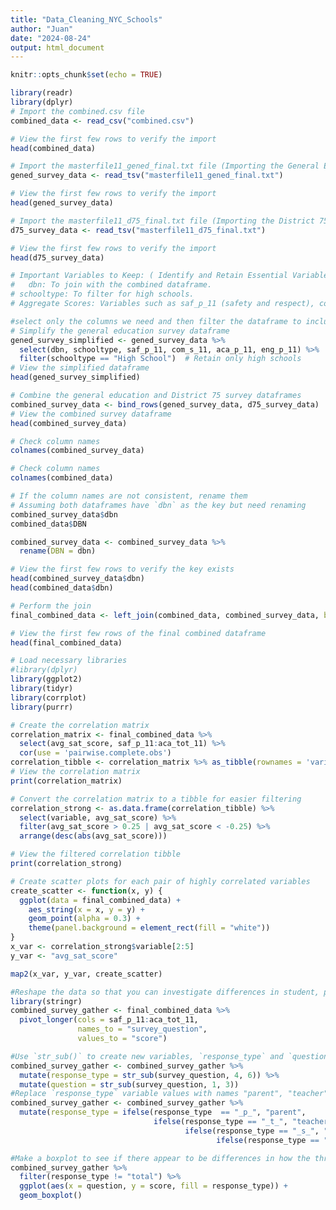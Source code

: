 ```yaml
---
title: "Data_Cleaning_NYC_Schools"
author: "Juan"
date: "2024-08-24"
output: html_document
---
```


```r
knitr::opts_chunk$set(echo = TRUE)
```

```r
library(readr)
library(dplyr)
# Import the combined.csv file
combined_data <- read_csv("combined.csv")

# View the first few rows to verify the import
head(combined_data)
```
```r
# Import the masterfile11_gened_final.txt file (Importing the General Education Survey Data)
gened_survey_data <- read_tsv("masterfile11_gened_final.txt")

# View the first few rows to verify the import
head(gened_survey_data)
```
```r
# Import the masterfile11_d75_final.txt file (Importing the District 75 Survey Data)
d75_survey_data <- read_tsv("masterfile11_d75_final.txt")

# View the first few rows to verify the import
head(d75_survey_data)
```
```r
# Important Variables to Keep: ( Identify and Retain Essential Variables)
#   dbn: To join with the combined dataframe.
# schooltype: To filter for high schools.
# Aggregate Scores: Variables such as saf_p_11 (safety and respect), com_s_11 (engagement), and other similar aggregate scores.

#select only the columns we need and then filter the dataframe to include only high schools
# Simplify the general education survey dataframe
gened_survey_simplified <- gened_survey_data %>%
  select(dbn, schooltype, saf_p_11, com_s_11, aca_p_11, eng_p_11) %>%  # Select relevant columns
  filter(schooltype == "High School")  # Retain only high schools
# View the simplified dataframe
head(gened_survey_simplified)
```
```r
# Combine the general education and District 75 survey dataframes
combined_survey_data <- bind_rows(gened_survey_data, d75_survey_data)
# View the combined survey dataframe
head(combined_survey_data)
```
```r
# Check column names
colnames(combined_survey_data)
```
```r
# Check column names
colnames(combined_data)
```
```r
# If the column names are not consistent, rename them
# Assuming both dataframes have `dbn` as the key but need renaming
combined_survey_data$dbn
combined_data$DBN
```

```r
combined_survey_data <- combined_survey_data %>%
  rename(DBN = dbn)

# View the first few rows to verify the key exists
head(combined_survey_data$dbn)
head(combined_data$dbn)
```
```r
# Perform the join
final_combined_data <- left_join(combined_data, combined_survey_data, by = "DBN")

# View the first few rows of the final combined dataframe
head(final_combined_data)
```
```r
# Load necessary libraries
#library(dplyr)
library(ggplot2)
library(tidyr)
library(corrplot)
library(purrr)

# Create the correlation matrix
correlation_matrix <- final_combined_data %>% 
  select(avg_sat_score, saf_p_11:aca_tot_11) %>%
  cor(use = 'pairwise.complete.obs')
correlation_tibble <- correlation_matrix %>% as_tibble(rownames = 'variable')
# View the correlation matrix
print(correlation_matrix)
```

```r
# Convert the correlation matrix to a tibble for easier filtering
correlation_strong <- as.data.frame(correlation_tibble) %>%
  select(variable, avg_sat_score) %>%
  filter(avg_sat_score > 0.25 | avg_sat_score < -0.25) %>%
  arrange(desc(abs(avg_sat_score)))

# View the filtered correlation tibble
print(correlation_strong)
```
```r
# Create scatter plots for each pair of highly correlated variables
create_scatter <- function(x, y) {     
  ggplot(data = final_combined_data) + 
    aes_string(x = x, y = y) +
    geom_point(alpha = 0.3) +
    theme(panel.background = element_rect(fill = "white"))
}
x_var <- correlation_strong$variable[2:5]
y_var <- "avg_sat_score"

map2(x_var, y_var, create_scatter)
```
```r
#Reshape the data so that you can investigate differences in student, parent, and teacher responses to survey questions.
library(stringr)
combined_survey_gather <- final_combined_data %>%
  pivot_longer(cols = saf_p_11:aca_tot_11,
               names_to = "survey_question",
               values_to = "score")

#Use `str_sub()` to create new variables, `response_type` and `question`, from the `survey_question` variable.
combined_survey_gather <- combined_survey_gather %>%
  mutate(response_type = str_sub(survey_question, 4, 6)) %>%   
  mutate(question = str_sub(survey_question, 1, 3))
#Replace `response_type` variable values with names "parent", "teacher", "student", "total" using `if_else()` function.
combined_survey_gather <- combined_survey_gather %>%
  mutate(response_type = ifelse(response_type  == "_p_", "parent", 
                                ifelse(response_type == "_t_", "teacher",
                                       ifelse(response_type == "_s_", "student", 
                                              ifelse(response_type == "_to", "total", "NA")))))

#Make a boxplot to see if there appear to be differences in how the three groups of responders (parents, students, and teachers) answered the four questions. 
combined_survey_gather %>%
  filter(response_type != "total") %>%
  ggplot(aes(x = question, y = score, fill = response_type)) +
  geom_boxplot()

```








